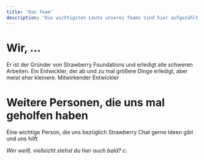 ```yaml
---
title: 'Das Team'
description: 'Die wichtigsten Leute unseres Teams sind hier aufgezählt'
---
```


# Wir, ...
<CardGroup cols={2}>
  <Card title="Julian" icon="crown" color="#55d799" href="https://github.com/Juliandev02">
    Er ist der Gründer von Strawberry Foundations und erledigt alle schweren Arbeiten.
  </Card>

  <Card title="Matteo" icon="apple-whole" color="#55d799" iconType="regular" href="https://github.com/matteodev8">
    Ein Entwickler, der ab und zu mal größere Dinge erledigt, aber meist eher kleinere. 
  </Card>

  <Card title="Paddyk45" color="#55d799" icon="code" href="https://github.com/Paddyk45">
    Mitwirkender Entwickler
  </Card>
</CardGroup>


# Weitere Personen, die uns mal geholfen haben
<CardGroup cols={2}>
  <Card title="ElectroGehirn" color="#55d799" icon="linux" href="https://github.com/ElectroGehirn">
    Eine wichtige Person, die uns bezüglich Strawberry Chat gerne Ideen gibt und uns hilft
  </Card>
</CardGroup>

*Wer weiß, vielleicht stehst du hier auch bald? c:*